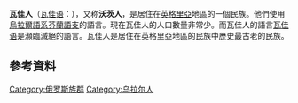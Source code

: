 {{Infobox ethnic group
|group      = 瓦佳人<br/>{{lang|vot|vad'd'alaizõd}}
|flag = Votic Flag.svg|border
|flag_caption = 瓦佳人的旗帜
|population =
|regions    = 
|languages  = [[瓦佳语|瓦佳语]]、[[俄羅斯語|俄羅斯語]]、[[伊乔里亚语|伊乔里亚语]]
|region1  = {{flag|Russia}}
|pop1     = 64 <small>(2010)</small>
|ref1     = <ref>{{Cite web |url=http://www.gks.ru/free_doc/new_site/perepis2010/perepis_itogi1612.htm |title=Официальный сайт Всероссийской переписи населения 2010 года. Информационные материалы об окончательных итогах Всероссийской переписи населения 2010 года |accessdate=2016-01-01 |archive-date=2018-12-26 |archive-url=https://web.archive.org/web/20181226044600/http://www.gks.ru/free_doc/new_site/perepis2010/perepis_itogi1612.htm |dead-url=no }}</ref>
|region2  = {{flag|Estonia}}
|pop2     = 9 <small>(2000)</small>
|ref2     = <ref>[http://pub.stat.ee/px-web.2001/Dialog/varval.asp?ma=PC225&ti=POPULATION+BY+ETHNIC+NATIONALITY%2C+MOTHER+TONGUE+AND+CITIZENSHIP&path=../I_Databas/Population_census/08Ethnic_nationality._Mother_tongue._Command_of_foreign_languages/&lang=1 Population of Estonia by ethnic nationality, mother tongue and citizenship] {{webarchive|url=https://web.archive.org/web/20110717201806/http://pub.stat.ee/px-web.2001/Dialog/varval.asp?ma=PC225&ti=POPULATION+BY+ETHNIC+NATIONALITY%2C+MOTHER+TONGUE+AND+CITIZENSHIP&path=..%2FI_Databas%2FPopulation_census%2F08Ethnic_nationality._Mother_tongue._Command_of_foreign_languages%2F&lang=1 |date=2011-07-17 }}</ref>
|religions  = [[東正教|東正教]]
|related    =
}}

'''瓦佳人'''（[[瓦佳语|瓦佳语]]：{{lang|vot|vad'd'alaizõd}}），又称'''沃茨人'''，是居住在[[英格里亞|英格里亞]]地區的一個民族。他們使用[[烏拉爾語系|烏拉爾語系]][[芬蘭語支|芬蘭語支]]的語言。現在瓦佳人的人口數量非常少。而瓦佳人的語言[[瓦佳语|瓦佳语]]是瀕臨滅絕的語言。瓦佳人是居住在英格里亞地區的民族中歷史最古老的民族。

==參考資料==
{{Reflist|30em}}

{{Uralic peoples}}

[[Category:俄罗斯族群|Category:俄罗斯族群]]
[[Category:乌拉尔人|Category:乌拉尔人]]